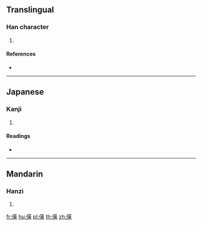 ==Translingual==

===Han character===
{{Han char|rn=9|rad=人|as=12|sn=14|four=|canj=OTLC|ids=⿰亻黄 <small>(G)</small>,⿰亻黃 <small>(TK)</small>}}

# {{defn|Han|sort=人12}}

====References====
* {{Han ref|kx=0116.230|dkj=01098|dj=0248.010|hdz=10217.070|uh=50D9|ud=20697}}

----

==Japanese==

===Kanji===
{{ja-kanji|grade=|rs=人12}}

# {{defn|lang=ja|sort=人12}}

====Readings====
* {{ja-readings|on=[[こう]] (kō)|kun=[[たけだけしいさま]] (takedakeshiisama)}}

----

==Mandarin==

===Hanzi===
{{cmn-hanzi|pin=[[guāng]] ([[guang1]])|wg=kuang<sup>1</sup>}}

# {{defn|lang=cmn|sort=人12}}

[[fr:僙]]
[[hu:僙]]
[[pl:僙]]
[[th:僙]]
[[zh:僙]]